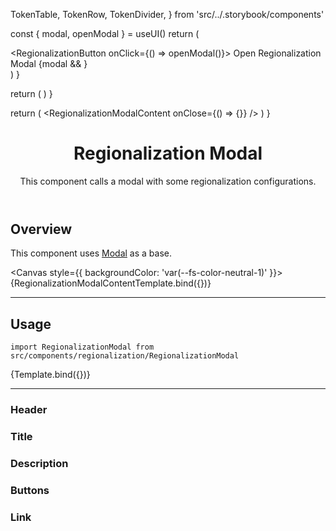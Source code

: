 
  TokenTable,
  TokenRow,
  TokenDivider,
} from 'src/../.storybook/components'

<Meta
  title="Features/Regionalization/RegionalizationModal"
  component={RegionalizationModal}
/>

  const { modal, openModal } = useUI()
  return (
    <div>
      <RegionalizationButton onClick={() => openModal()}>
        Open Regionalization Modal
      </RegionalizationButton>
      {modal && <RegionalizationModal />}
    </div>
  )
}

  return (
    <SessionProvider>
      <UIProvider>
        <ModalTemplate />
      </UIProvider>
    </SessionProvider>
  )
}

  return (
    <SessionProvider>
      <UIProvider>
        <RegionalizationModalContent onClose={() => {}} />
      </UIProvider>
    </SessionProvider>
  )
}

<header>

# Regionalization Modal

This component calls a modal with some regionalization configurations.

</header>

## Overview

This component uses [Modal](/docs/molecules-modal--overview) as a base.

<Canvas style={{ backgroundColor: 'var(--fs-color-neutral-1)' }}>
  <Story name="Overview">{RegionalizationModalContentTemplate.bind({})}</Story>
</Canvas>

---

## Usage

`import RegionalizationModal from src/components/regionalization/RegionalizationModal`

<Canvas>
  <Story name="RegionalizationModalContent">{Template.bind({})}</Story>
</Canvas>

---

<TokenTable>
  <TokenRow
    token="--fs-regionalization-modal-padding"
    value="var(--fs-spacing-1) var(--fs-spacing-4) var(--fs-spacing-5)"
  />
  <TokenRow
    token="--fs-regionalization-modal-background-color"
    value="var(--fs-color-body-bkg)"
    isColor
  />
  <TokenRow
    token="--fs-regionalization-modal-border-radius"
    value="var(--fs-border-radius)"
  />
</TokenTable>

### Header

<TokenTable>
  <TokenRow
    token="--fs-regionalization-modal-header-padding"
    value="var(--fs-spacing-4) var(--fs-spacing-7) var(--fs-spacing-4) var(--fs-spacing-4)"
  />
</TokenTable>

### Title

<TokenTable>
  <TokenRow
    token="--fs-regionalization-modal-title-margin-bottom"
    value=".625rem"
  />
  <TokenRow
    token="--fs-regionalization-modal-title-size"
    value="var(--fs-text-size-lead)"
  />
  <TokenRow
    token="--fs-regionalization-modal-title-weight"
    value="var(--fs-text-weight-bold)"
  />
  <TokenRow token="--fs-regionalization-modal-title-line-height" value="1.2" />
</TokenTable>

### Description

<TokenTable>
  <TokenRow
    token="--fs-regionalization-modal-description-size"
    value="var(--fs-text-size-body)"
  />
  <TokenRow
    token="--fs-regionalization-modal-description-line-height"
    value="1.5"
  />
  <TokenRow
    token="--fs-regionalization-modal-description-color"
    value="var(--fs-color-text-light)"
    isColor
  />
</TokenTable>

### Buttons

<TokenTable>
  <TokenRow
    token="--fs-regionalization-modal-close-button-position-top"
    value="0"
  />
  <TokenRow
    token="--fs-regionalization-modal-close-button-position-right"
    value="0"
  />
</TokenTable>

### Link

<TokenTable>
  <TokenRow token="--fs-regionalization-modal-link-padding" value="0" />
  <TokenRow
    token="--fs-regionalization-modal-link-color"
    value="var(--fs-color-link)"
    isColor
  />
  <TokenRow
    token="--fs-regionalization-modal-link-margin-right"
    value="var(--fs-spacing-0)"
  />
</TokenTable>
